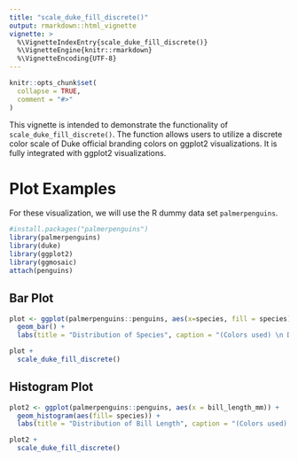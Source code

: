 ```yaml
---
title: "scale_duke_fill_discrete()"
output: rmarkdown::html_vignette
vignette: >
  %\VignetteIndexEntry{scale_duke_fill_discrete()}
  %\VignetteEngine{knitr::rmarkdown}
  %\VignetteEncoding{UTF-8}
---
```


```r
knitr::opts_chunk$set(
  collapse = TRUE,
  comment = "#>"
)
```

This vignette is intended to demonstrate the functionality of `scale_duke_fill_discrete()`. The function allows users to utilize a discrete color scale of Duke official branding colors on ggplot2 visualizations. It is fully integrated with ggplot2 visualizations.

# Plot Examples

For these visualization, we will use the R dummy data set `palmerpenguins`.

```r
#install.packages("palmerpenguins")
library(palmerpenguins)
library(duke)
library(ggplot2)
library(ggmosaic)
attach(penguins)
```

## Bar Plot

```r
plot <- ggplot(palmerpenguins::penguins, aes(x=species, fill = species)) +
  geom_bar() +
  labs(title = "Distribution of Species", caption = "(Colors used) \n Duke Royal Blue, Duke Navy Blue, Copper", x = "Species", y = "Count")

plot + 
  scale_duke_fill_discrete()
```

## Histogram Plot

```r
plot2 <- ggplot(palmerpenguins::penguins, aes(x = bill_length_mm)) +
  geom_histogram(aes(fill= species)) +
  labs(title = "Distribution of Bill Length", caption = "(Colors used) \n Duke Royal Blue, Duke Navy Blue, Copper", x = "Bill Length (mm)", y = "Count")

plot2 + 
  scale_duke_fill_discrete()
```
